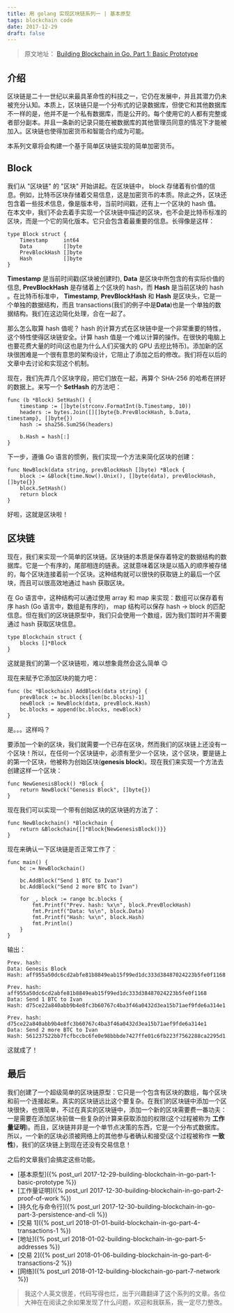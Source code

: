 ```yaml
---
title: 用 golang 实现区块链系列一 | 基本原型
tags: blockchain code
date: 2017-12-29
draft: false
---
```


> 原文地址： [Building Blockchain in Go. Part 1: Basic Prototype](https://jeiwan.cc/posts/building-blockchain-in-go-part-1/)

## 介绍

区块链是二十一世纪以来最具革命性的科技之一，它仍在发展中，并且其潜力仍未被充分认知。本质上，区块链只是一个分布式的记录数据库，但使它和其他数据库不一样的是，他并不是一个私有数据库，而是公开的。每个使用它的人都有完整或者部分副本。并且一条新的记录只能在被数据库的其他管理员同意的情况下才能被加入。区块链也使得加密货币和智能合约成为可能。

本系列文章将会构建一个基于简单区块链实现的简单加密货币。

## Block

我们从 "区块链" 的 "区块" 开始讲起。在区块链中， block 存储着有价值的信息。例如，比特币区块存储着交易信息，这是加密货币的本质。除此之外，区块还包含着一些技术信息，像是版本号，当前时间戳，还有上一个区块的 hash 值。
在本文中，我们不会去着手实现一个区块链中描述的区块，也不会是比特币标准的区块，而是一个它的简化版本。它只会包含着最重要的信息。长得像是这样：

```golang
type Block struct {
    Timestamp     int64
    Data          []byte
    PrevBlockHash []byte
    Hash          []byte
}
```

**Timestamp** 是当前时间戳(区块被创建时), **Data** 是区块中所包含的有实际价值的信息, **PrevBlockHash** 是存储着上个区块的 hash，而 **Hash** 是当前区块的 hash 。在比特币标准中， **Timestamp**, **PrevBlockHash** 和 **Hash** 是区块头，它是一个单独的数据结构，而且 transactions(我们的例子中是**Data**)也是一个单独的数据结构。我们在这边简化处理，合在一起了。

那么怎么取算 hash 值呢？ hash 的计算方式在区块链中是一个非常重要的特性，这个特性使得区块链安全。计算 hash 值是一个难以计算的操作。在很快的电脑上也要花费大量的时间(这也是为什么人们买强大的 GPU 去挖比特币)。添加新的区块很困难是一个很有意思的架构设计，它阻止了添加之后的修改。我们将在以后的文章中去讨论和实现这个机制。

现在，我们先弄几个区块字段，把它们放在一起，再算个 SHA-256 的哈希在拼好的数据上。来写一个 **SetHash** 的方法吧：

```golang
func (b *Block) SetHash() {
    timestamp := []byte(strconv.FormatInt(b.Timestamp, 10))
    headers := bytes.Join([][]byte{b.PrevBlockHash, b.Data, timestamp}, []byte{})
    hash := sha256.Sum256(headers)

    b.Hash = hash[:]
}
```

下一步，遵循 Go 语言的惯例，我们实现一个方法来简化区块的创建：

```golang
func NewBlock(data string, prevBlockHash []byte) *Block {
    block := &Block{time.Now().Unix(), []byte(data), prevBlockHash, []byte{}}
    block.SetHash()
    return block
}
```

好啦，这就是区块啦！

## 区块链

现在，我们来实现一个简单的区块链。区块链的本质是保存着特定的数据结构的数据库。它是一个有序的，尾部相连的链表。这就意味着区块是以插入的顺序被存储的，每个区块连接着前一个区块。这种结构就可以很快的获取链上的最后一个区块，而且可以很高效地通过 hash 获取区块。

在 Go 语言中，这种结构可以通过使用 array 和 map 来实现：数组可以保存着有序 hash (Go 语言中，数组是有序的)， map 结构可以保存 hash -> block 的匹配信息。但在我们的区块链原型中，我们只会使用一个数组，因为我们暂时并不需要通过 hash 获取区块信息。

```golang
type Blockchain struct {
    blocks []*Block
}
```

这就是我们的第一个区块链啦，难以想象竟然会这么简单 😉

现在来赋予它添加区块的能力吧：

```golang
func (bc *Blockchain) AddBlock(data string) {
    prevBlock := bc.blocks[len(bc.blocks)-1]
    newBlock := NewBlock(data, prevBlock.Hash)
    bc.blocks = append(bc.blocks, newBlock)
}
```

是。。。这样吗？

要添加一个新的区块，我们就需要一个已存在区块，然而我们的区块链上还没有一个区块！所以，在任何一个区块链中，必须有至少一个区块，这个区块，要是链上的第一个区块，他被称为创始区块(**genesis block**)。现在我们来实现一个方法去创建这样一个区块：

```golang
func NewGenesisBlock() *Block {
    return NewBlock("Genesis Block", []byte{})
}
```

现在我们可以实现一个带有创始区块的区块链的方法了：

```golang
func NewBlockchain() *Blockchain {
    return &Blockchain{[]*Block{NewGenesisBlock()}}
}
```

现在来确认一下区块链是否正常工作了：

```golang
func main() {
    bc := NewBlockchain()

    bc.AddBlock("Send 1 BTC to Ivan")
    bc.AddBlock("Send 2 more BTC to Ivan")

    for _, block := range bc.blocks {
        fmt.Printf("Prev. hash: %x\n", block.PrevBlockHash)
        fmt.Printf("Data: %s\n", block.Data)
        fmt.Printf("Hash: %x\n", block.Hash)
        fmt.Println()
    }
}
```

输出：

```text
Prev. hash:
Data: Genesis Block
Hash: aff955a50dc6cd2abfe81b8849eab15f99ed1dc333d38487024223b5fe0f1168

Prev. hash: aff955a50dc6cd2abfe81b8849eab15f99ed1dc333d38487024223b5fe0f1168
Data: Send 1 BTC to Ivan
Hash: d75ce22a840abb9b4e8fc3b60767c4ba3f46a0432d3ea15b71aef9fde6a314e1

Prev. hash: d75ce22a840abb9b4e8fc3b60767c4ba3f46a0432d3ea15b71aef9fde6a314e1
Data: Send 2 more BTC to Ivan
Hash: 561237522bb7fcfbccbc6fe0e98bbbde7427ffe01c6fb223f7562288ca2295d1
```

这就成了！

## 最后

我们创建了一个超级简单的区块链原型：它只是一个包含有区块的数组，每个区块和前一个连接起来。真实的区块链远比这个要复杂。在我们的区块链中添加一个区块很快，也很简单，不过在真实的区块链中，添加一个新的区块需要费一番功夫：一是需要在添加区块前做一些复杂的计算来获取添加的权限(这个过程被称为 **工作量证明**)。而且，区块链并非是一个单节点决策的东西，它是一个分布式数据库。所以，一个新的区块必须被网络上的其他参与者确认和接受(这个过程被称作 **一致性**)，我们的区块链上到现在还没有交易信息！

之后的文章我们会搞定这些功能。

* [基本原型]({% post_url 2017-12-29-building-blockchain-in-go-part-1-basic-prototype %})
* [工作量证明]({% post_url 2017-12-30-building-blockchain-in-go-part-2-proof-of-work %})
* [持久化与命令行]({% post_url 2017-12-30-building-blockchain-in-go-part-3-persistence-and-cli %})
* [交易 1]({% post_url 2018-01-01-build-blockchain-in-go-part-4-transactions-1 %})
* [地址]({% post_url 2018-01-02-building-blockchain-in-go-part-5-addresses %})
* [交易 2]({% post_url 2018-01-06-building-blockchain-in-go-part-6-transactions-2 %})
* [网络]({% post_url 2018-01-12-building-blockchain-go-part-7-network %})

> 我这个人英文很差，代码写得也烂，出于兴趣翻译了这个系列的文章。各位大神在在阅读之余如果发现了什么问题，欢迎和我联系，我一定尽力整改。
